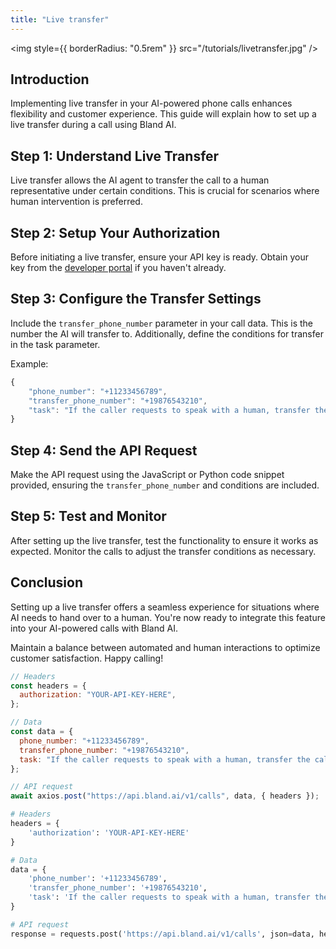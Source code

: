 ```yaml
---
title: "Live transfer"
---
```


<img style={{ borderRadius: "0.5rem" }} src="/tutorials/livetransfer.jpg" />

## Introduction

Implementing live transfer in your AI-powered phone calls enhances flexibility and customer experience. This guide will explain how to set up a live transfer during a call using Bland AI.

## Step 1: Understand Live Transfer

Live transfer allows the AI agent to transfer the call to a human representative under certain conditions. This is crucial for scenarios where human intervention is preferred.

## Step 2: Setup Your Authorization

Before initiating a live transfer, ensure your API key is ready. Obtain your key from the [developer portal](https://app.bland.ai) if you haven't already.

## Step 3: Configure the Transfer Settings

Include the `transfer_phone_number` parameter in your call data. This is the number the AI will transfer to. Additionally, define the conditions for transfer in the task parameter.

Example:

```javascript
{
    "phone_number": "+11233456789",
    "transfer_phone_number": "+19876543210",
    "task": "If the caller requests to speak with a human, transfer the call to the representative."
}
```

## Step 4: Send the API Request

Make the API request using the JavaScript or Python code snippet provided, ensuring the `transfer_phone_number` and conditions are included.

## Step 5: Test and Monitor

After setting up the live transfer, test the functionality to ensure it works as expected. Monitor the calls to adjust the transfer conditions as necessary.

## Conclusion

Setting up a live transfer offers a seamless experience for situations where AI needs to hand over to a human. You're now ready to integrate this feature into your AI-powered calls with Bland AI.

Maintain a balance between automated and human interactions to optimize customer satisfaction. Happy calling!

<RequestExample>

```javascript LiveTransfer.js
// Headers
const headers = {
  authorization: "YOUR-API-KEY-HERE",
};

// Data
const data = {
  phone_number: "+11233456789",
  transfer_phone_number: "+19876543210",
  task: "If the caller requests to speak with a human, transfer the call to the representative.",
};

// API request
await axios.post("https://api.bland.ai/v1/calls", data, { headers });
```

```python LiveTransfer.py
# Headers
headers = {
    'authorization': 'YOUR-API-KEY-HERE'
}

# Data
data = {
    'phone_number': '+11233456789',
    'transfer_phone_number': '+19876543210',
    'task': 'If the caller requests to speak with a human, transfer the call to the representative.'
}

# API request
response = requests.post('https://api.bland.ai/v1/calls', json=data, headers=headers)
```

</RequestExample>



